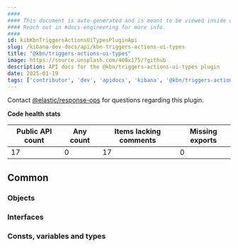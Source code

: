 ```yaml
---
####
#### This document is auto-generated and is meant to be viewed inside our experimental, new docs system.
#### Reach out in #docs-engineering for more info.
####
id: kibKbnTriggersActionsUiTypesPluginApi
slug: /kibana-dev-docs/api/kbn-triggers-actions-ui-types
title: "@kbn/triggers-actions-ui-types"
image: https://source.unsplash.com/400x175/?github
description: API docs for the @kbn/triggers-actions-ui-types plugin
date: 2025-01-19
tags: ['contributor', 'dev', 'apidocs', 'kibana', '@kbn/triggers-actions-ui-types']
---
```




Contact [@elastic/response-ops](https://github.com/orgs/elastic/teams/response-ops) for questions regarding this plugin.

**Code health stats**

| Public API count  | Any count | Items lacking comments | Missing exports |
|-------------------|-----------|------------------------|-----------------|
| 17 | 0 | 17 | 0 |

## Common

### Objects
<DocDefinitionList data={kbnTriggersActionsUiTypesObj.common.objects}/>

### Interfaces
<DocDefinitionList data={kbnTriggersActionsUiTypesObj.common.interfaces}/>

### Consts, variables and types
<DocDefinitionList data={kbnTriggersActionsUiTypesObj.common.misc}/>

